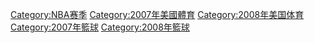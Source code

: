 {{catmain}}
{{Navseasoncats}}

[[Category:NBA赛季|Category:NBA赛季]]
[[Category:2007年美國體育|Category:2007年美國體育]]
[[Category:2008年美国体育|Category:2008年美国体育]]
[[Category:2007年籃球|Category:2007年籃球]]
[[Category:2008年籃球|Category:2008年籃球]]